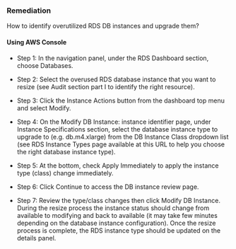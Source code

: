 ### Remediation

How to identify overutilized RDS DB instances and upgrade them?

#### Using AWS Console

- Step 1: In the navigation panel, under the RDS Dashboard section, choose Databases.

- Step 2: Select the overused RDS database instance that you want to resize (see Audit section part I to identify the right resource).

- Step 3: Click the Instance Actions button from the dashboard top menu and select Modify.

- Step 4: On the Modify DB Instance: instance identifier page, under Instance Specifications section, select the database instance type to upgrade to (e.g. db.m4.xlarge) from the DB Instance Class dropdown list (see RDS Instance Types page available at this URL to help you choose the right database instance type).

- Step 5: At the bottom, check Apply Immediately to apply the instance type (class) change immediately.

- Step 6: Click Continue to access the DB instance review page.

- Step 7: Review the type/class changes then click Modify DB Instance. During the resize process the instance status should change from available to modifying and back to available (it may take few minutes depending on the database instance configuration). Once the resize process is complete, the RDS instance type should be updated on the details panel.
